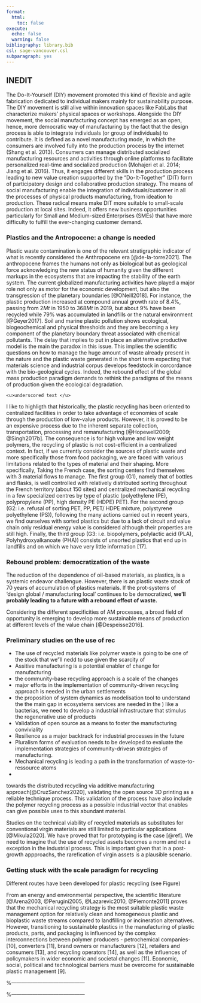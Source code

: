 ```yaml
---
format:
  html:
    toc: false
execute:
  echo: false
  warning: false    
bibliography: library.bib
csl: sage-vancouver.csl
subparagraph: yes
---
```

## INEDIT

The Do-It-Yourself (DIY) movement promoted this kind of flexible and agile fabrication dedicated to individual makers mainly for sustainability purpose. The DIY movement is still alive within innovation spaces like FabLabs that characterize makers’ physical spaces or workshops. Alongside the DIY movement, the social manufacturing concept has emerged as an open, hence, more democratic way of manufacturing by the fact that the design process is able to integrate individuals (or group of individuals) to contribute. It is defined as a novel manufacturing mode, in which the consumers are involved fully into the production process by the internet (Shang et al. 2013). Consumers can manage distributed socialized manufacturing resources and activities through online platforms to facilitate personalized real-time and socialized production (Mohajeri et al. 2014; Jiang et al. 2016). Thus, it engages different skills in the production process leading to new value creation supported by the “Do-It-Together” (DIT) form of participatory design and collaborative production strategy. The means of social manufacturing enable the integration of individuals/customer in all the processes of physical products manufacturing, from ideation to production. These radical means make DIT more suitable to small-scale production at local sites. Indeed, it offers new business opportunities particularly for Small and Medium-sized Enterprises (SMEs) that have more difficulty to fulfill the ever-changing customer demand.


### Plastics and the Antropocene: a change is needed
<!-- Intro -->
Plastic waste contamination is one of the relevant stratigraphic indicator of what is recently considered the Anthropocene era [@de-la-torre2021]. 
   <!-- Anthropocene: Popularized by the chemist Paul Crutzen in 2000 -->
The anthropocene frames the humans not only as biological but as geological force acknowledging the new status of humanity given the different markups in the ecosystems that are impacting the stability of the earth system.
   <!-- Consequence of  -->
The current globalized manufacturing activities have played a major role not only as motor for the economic development, but also the transgression of the planetary boundaries [@ONeill2018].
   <!-- Features of antropocene -->
For instance, the plastic production increased at compound annual growth rate of 8.4%, passing from  $2Mt$ in 1950 to $368Mt$ in 2019, but about 9% have been recycled  while 79% was accumulated in landfills or the natural environment [@Geyer2017]. 
   <!-- Major plastic problematic -->
Soil and marine plastic pollution shows ecological, biogeochemical and physical thresholds and they are becoming a key component of the planetary boundary threat associated with chemical pollutants.
   <!-- European Union Perspective  -->
   <!-- Paradox  -->
The delay that implies to put in place an alternative productive model is the main the paradox in this issue. 
This implies the scientific questions on how to manage the huge amount of waste already present in the nature and the plastic waste generated in the short term expecting that materials science and industrial corpus develops feedstock in corcordance with the bio-geological cycles.
   <!-- changes in demography -->
<!-- This is impulsed by the population increased from 3 to 6 billion since 1950, while the leap in economic activity  increased of 15-fold over that period, which is even more critical [@steffen2011].  -->
Indeed, the rebound effect of the global mass production paradigm demands to rethink the paradigms of the means of production given the ecological degradation.

<!-- Complexities of Plastics -->

    <u>underscored text </u>

I like to highligth that historically, the plastic recycling has been oriented to centralized facilities in order to take advantage of economies of scale through the production of low-value products.
However, it is proved to be an expensive process due to the inherent separate collection, transportation, processing and remanufacturing [@Hopewell2009; @Singh2017b].
The consequence is for high volume and low weight polymers, the recycling of plastic is not cost-efficient in a centralized context.
<!-- Deeping in the problem of recycling --> In fact, if we currently consider the sources of plastic waste and more specifically those from food packaging, we are faced with various limitations related to the types of material and their shaping.
<!-- Sorting centers G1 --> More specifically, Taking the French case, the sorting centers find themselves with 3 material flows to manage.
<!-- Group 1 --> The first group (G1), namely that of bottles and flasks, is well controlled with relatively distributed sorting throughout the French territory (about 150 sites) and centralized mechanical recycling in a few specialized centres by type of plastic (polyethylene (PE), polypropylene (PP), high density PE (HDPE) PET).
<!-- G2 --> For the second group (G2: i.e. refusal of sorting PET, PP, PET/ HDPE mixture, polystyrene polyethylene (PS)), following the many actions carried out in recent years, we find ourselves with sorted plastics but due to a lack of circuit and value chain only residual energy value is considered although their properties are still high.
<!-- G3 --> Finally, the third group (G3: i.e. biopolymers, polylactic acid (PLA), Polyhydroxyalkanoate (PHA)) consists of unsorted plastics that end up in landfills and on which we have very little information \[17\].

### Rebound problem: democratization of the waste

The reduction of the dependence of oil-based materials, as plastics, is a systemic endeavor challengue.
However, there is an plastic waste stock of 70 years of accumulation of plastics materials.
If the prot-systems of 'design global / manufacturing local' continues to be democratized, **we'll probably leading to a future with a rebound effect of waste.**

<!-- Levels of analysis -->

Considering the different specificities of AM processes, a broad field of opportunity is emerging to develop more sustainable means of production at different levels of the value chain [@Despeisse2016].

### Preliminary studies on the use of rec

-   The use of recycled materials like polymer waste is going to be one of the stock that we"ll nedd to use given the scarcity of
-   Assitive manufacturing is a potential enabler of change for manufacturing
-   the community-base recycling approach is a scale of the changes
-   major efforts in the implementation of community-driven recycling approach is needed in the urban settlements
-   the proposition of system dynamics as modelisation tool to understand the the main gap in ecosystems services are needed in the ) like a bacterias, we need to develop a industrial infrastructure that stimulus the regenerative use of products
-   Validation of open source as a means to foster the manufacturing conviviality
-   Resilience as a major backtrack for industrial processes in the future
-   Pluralism forms of evaluation needs to be developed to evaluate the implementation strategies of community-drivesn strategies of manufacturing.\
-   Mechanical recycling is leading a path in the transformation of waste-to-ressource atoms
-   

towards the distributed recycling via additive manufacturing approach[@CruzSanchez2020], validating the open source 3D printing as a reliable technique process.
This validation of the process have also include the polymer recycling process as a possible industrial vector that enables can give possible uses to this abundant material.

Studies on the technical viability of recycled materials as substitutes for conventional virgin materials are still limited to particular applications [@Mikula2020].
We have proved that for prototyping is the case [@ref].
We need to imagine that the use of recycled assets becomes a norm and not a exception in the industrial process.
This is important given that in a post-growth appproachs, the rarefication of virgin assets is a plausible scenario.





### Getting stuck with the scale paradigm for recycling 
   <!-- Validation of the Mechanical recycling -->
Different routes have been developed for plastic recycling (see Figure)

From an energy and environmental perspective, the scientific literature [@Arena2003, @Perugini2005, @Lazarevic2010, @Piemonte2011] proves that the mechanical recycling strategy is the most suitable plastic waste management option for relatively clean and homogeneous plastic and bioplastic waste streams compared to landfilling or incineration alternatives.  
   <!-- THe problem of mechanical recycling -->
However, transitioning to sustainable plastics in the manufacturing of plastic products, parts, and packaging is influenced by the complex interconnections between polymer producers - petrochemical companies- [10], converters [11], brand owners or manufacturers [12], retailers and consumers [13], and recycling operators [14], as well as the influences of policymakers in wider economic and societal changes [11].
Economic, social, political and technological barriers must be overcome for sustainable plastic management [9]. 




%------------------------------------------

\begin{wraptable}[10]{r}[0pt]{0.8\textwidth}
\extrarowsep =0mm
\small
\begin{tabu} to 0.9\linewidth {X[5,l] | *{10}{c} }
\toprule  
 \textbf{Activity} & \textbf{S1} & \textbf{S2} & \textbf{S3} & \textbf{S4} & \textbf{S5} &
                    \textbf{S6} & \textbf{S7} & \textbf{S8} & \textbf{S9} & \textbf{S10}\\

\midrule
WP1: Theoretical baseline on urban  & & & & & & & & & & \\

\bottomrule
\end{tabu}
\caption{A wrapped table going nicely inside the text.}\label{wrap-tab:1}
\end{wraptable} 

%------------------------------------------
